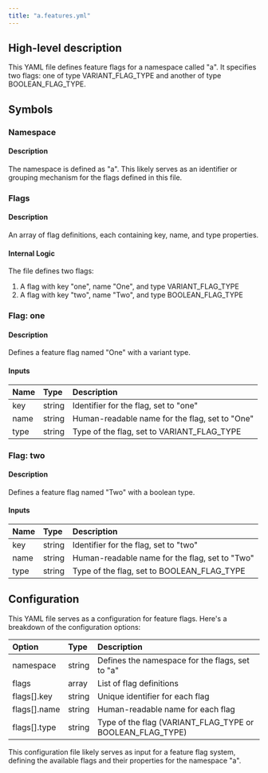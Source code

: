 ```yaml
---
title: "a.features.yml"
---
```


## High-level description
This YAML file defines feature flags for a namespace called "a". It specifies two flags: one of type VARIANT_FLAG_TYPE and another of type BOOLEAN_FLAG_TYPE.

## Symbols

### Namespace
#### Description
The namespace is defined as "a". This likely serves as an identifier or grouping mechanism for the flags defined in this file.

### Flags
#### Description
An array of flag definitions, each containing key, name, and type properties.

#### Internal Logic
The file defines two flags:
1. A flag with key "one", name "One", and type VARIANT_FLAG_TYPE
2. A flag with key "two", name "Two", and type BOOLEAN_FLAG_TYPE

### Flag: one
#### Description
Defines a feature flag named "One" with a variant type.

#### Inputs
| Name | Type | Description |
|:-----|:-----|:------------|
| key | string | Identifier for the flag, set to "one" |
| name | string | Human-readable name for the flag, set to "One" |
| type | string | Type of the flag, set to VARIANT_FLAG_TYPE |

### Flag: two
#### Description
Defines a feature flag named "Two" with a boolean type.

#### Inputs
| Name | Type | Description |
|:-----|:-----|:------------|
| key | string | Identifier for the flag, set to "two" |
| name | string | Human-readable name for the flag, set to "Two" |
| type | string | Type of the flag, set to BOOLEAN_FLAG_TYPE |

## Configuration
This YAML file serves as a configuration for feature flags. Here's a breakdown of the configuration options:

| Option | Type | Description |
|:-------|:-----|:------------|
| namespace | string | Defines the namespace for the flags, set to "a" |
| flags | array | List of flag definitions |
| flags[].key | string | Unique identifier for each flag |
| flags[].name | string | Human-readable name for each flag |
| flags[].type | string | Type of the flag (VARIANT_FLAG_TYPE or BOOLEAN_FLAG_TYPE) |

This configuration file likely serves as input for a feature flag system, defining the available flags and their properties for the namespace "a".